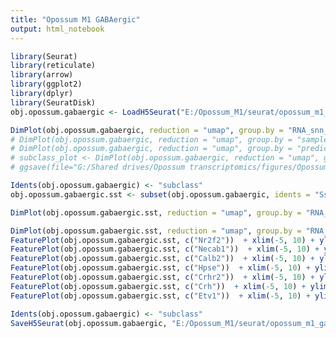 ```yaml
---
title: "Opossum M1 GABAergic"
output: html_notebook
---
```


```r

library(Seurat)
library(reticulate)
library(arrow)
library(ggplot2)
library(dplyr)
library(SeuratDisk)
obj.opossum.gabaergic <- LoadH5Seurat("E:/Opossum_M1/seurat/opossum_m1_gabaergic.h5Seurat")

```


```r

DimPlot(obj.opossum.gabaergic, reduction = "umap", group.by = "RNA_snn_res.2", label = TRUE, raster = FALSE) + NoLegend() + xlim(-15, 15) + ylim(-15, 15) + coord_equal()
# DimPlot(obj.opossum.gabaergic, reduction = "umap", group.by = "sample", raster = FALSE) + xlim(-15, 12) + ylim(-15, 15) + coord_equal()
# DimPlot(obj.opossum.gabaergic, reduction = "umap", group.by = "predicted_doublets", raster = FALSE) + xlim(-15, 15) + ylim(-15, 15) + coord_equal()
# subclass_plot <- DimPlot(obj.opossum.gabaergic, reduction = "umap", group.by = "subclass", cols = c("#F8766D", "#53B400", "#00B6EB", "#A58AFF", "#FB61D7"), label = TRUE, raster = FALSE) + NoLegend() + xlim(-18, 18) + ylim(-18, 18) + coord_equal()
# ggsave(file="G:/Shared drives/Opossum transcriptomics/figures/Opossum_M1_GABAergic_Subclass.svg", plot=subclass_plot, width=4, height=4)

```


```r

Idents(obj.opossum.gabaergic) <- "subclass"
obj.opossum.gabaergic.sst <- subset(obj.opossum.gabaergic, idents = "Sst")

```


```r

DimPlot(obj.opossum.gabaergic.sst, reduction = "umap", group.by = "RNA_snn_res.2", label = TRUE, label.size = 4, raster = FALSE) + NoLegend()  + xlim(-15, 15) + ylim(-15, 15) + coord_equal()

```


```r

DimPlot(obj.opossum.gabaergic.sst, reduction = "umap", group.by = "RNA_snn_res.2", label = TRUE, label.size = 4, raster = FALSE) + NoLegend()  + xlim(-5, 10) + ylim(-12, 3) + coord_equal()
FeaturePlot(obj.opossum.gabaergic.sst, c("Nr2f2"))  + xlim(-5, 10) + ylim(-12, 3) + coord_equal()
FeaturePlot(obj.opossum.gabaergic.sst, c("Necab1"))  + xlim(-5, 10) + ylim(-12, 3) + coord_equal()
FeaturePlot(obj.opossum.gabaergic.sst, c("Calb2"))  + xlim(-5, 10) + ylim(-12, 3) + coord_equal()
FeaturePlot(obj.opossum.gabaergic.sst, c("Hpse"))  + xlim(-5, 10) + ylim(-12, 3) + coord_equal()
FeaturePlot(obj.opossum.gabaergic.sst, c("Crhr2"))  + xlim(-5, 10) + ylim(-12, 3) + coord_equal()
FeaturePlot(obj.opossum.gabaergic.sst, c("Crh"))  + xlim(-5, 10) + ylim(-12, 3) + coord_equal()
FeaturePlot(obj.opossum.gabaergic.sst, c("Etv1"))  + xlim(-5, 10) + ylim(-12, 3) + coord_equal()

```


```r

Idents(obj.opossum.gabaergic) <- "subclass"
SaveH5Seurat(obj.opossum.gabaergic, "E:/Opossum_M1/seurat/opossum_m1_gabaergic.h5seurat", overwrite = TRUE, verbose = TRUE)

```

